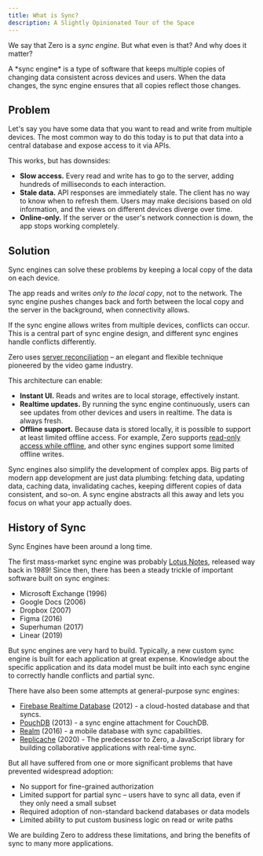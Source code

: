 ```yaml
---
title: What is Sync?
description: A Slightly Opinionated Tour of the Space
---
```


We say that Zero is a *sync engine*. But what even is that? And why does it matter?

<Note emoji="🌈" heading="The more you know">
A *sync engine* is a type of software that keeps multiple copies of changing data consistent across devices and users. When the data changes, the sync engine ensures that all copies reflect those changes.
</Note>

## Problem

Let's say you have some data that you want to read and write from multiple devices. The most common way to do this today is to put that data into a central database and expose access to it via APIs.

<ImageLightbox
  src="/images/sync/apis-bad.svg"
  caption="Sharing data with APIs"
  className="invert dark:invert-0"
  />

This works, but has downsides:

* **Slow access.** Every read and write has to go to the server, adding hundreds of milliseconds to each interaction.
* **Stale data.** API responses are immediately stale. The client has no way to know when to refresh them. Users may make decisions based on old information, and the views on different devices diverge over time.
* **Online-only.** If the server or the user's network connection is down, the app stops working completely.

## Solution

Sync engines can solve these problems by keeping a local copy of the data on each device.

The app reads and writes *only to the local copy*, not to the network. The sync engine pushes changes back and forth between the local copy and the server in the background, when connectivity allows.

<ImageLightbox
  src="/images/sync/sync-good.svg"
  caption="Sharing data with sync"
  className="invert dark:invert-0"
  />

<Note emoji="🤔" heading="What about conflicts?">
If the sync engine allows writes from multiple devices, conflicts can occur. This is a central part of sync engine design, and different sync engines handle conflicts differently.

Zero uses [server reconciliation](./writing-data#what-is-a-mutator) – an elegant and flexible technique pioneered by the video game industry.
</Note>

This architecture can enable:

* **Instant UI.** Reads and writes are to local storage, effectively instant.
* **Realtime updates.** By running the sync engine continuously, users can see updates from other devices and users in realtime. The data is always fresh.
* **Offline support.** Because data is stored locally, it is possible to support at least limited offline access. For example, Zero supports [read-only access while offline](./offline), and other sync engines support some limited offline writes.

Sync engines also simplify the development of complex apps. Big parts of modern app development are just data plumbing: fetching data, updating data, caching data, invalidating caches, keeping different copies of data consistent, and so-on. A sync engine abstracts all this away and lets you focus on what your app actually does.

## History of Sync

Sync Engines have been around a long time.

The first mass-market sync engine was probably [Lotus Notes](https://en.wikipedia.org/wiki/HCL_Notes), released way back in 1989! Since then, there has been a steady trickle of important software built on sync engines:

* Microsoft Exchange (1996)
* Google Docs (2006)
* Dropbox (2007)
* Figma (2016)
* Superhuman (2017)
* Linear (2019)

But sync engines are very hard to build. Typically, a new custom sync engine is built for each application at great expense. Knowledge about the specific application and its data model must be built into each sync engine to correctly handle conflicts and partial sync.

There have also been some attempts at general-purpose sync engines:

* [Firebase Realtime Database](https://firebase.google.com/products/realtime-database) (2012) - a cloud-hosted database and that syncs.
* [PouchDB](https://pouchdb.com/) (2013) - a sync engine attachment for CouchDB.
* [Realm](https://github.com/realm) (2016) - a mobile database with sync capabilities.
* [Replicache](https://replicache.dev/) (2020) - The predecessor to Zero, a JavaScript library for building collaborative applications with real-time sync.

But all have suffered from one or more significant problems that have prevented widespread adoption:

* No support for fine-grained authorization
* Limited support for partial sync – users have to sync all data, even if they only need a small subset
* Required adoption of non-standard backend databases or data models
* Limited ability to put custom business logic on read or write paths

We are building Zero to address these limitations, and bring the benefits of sync to many more applications.
